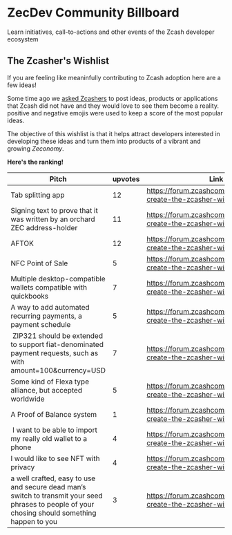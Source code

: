 # ZecDev Community Billboard

Learn initiatives, call-to-actions and other events of the Zcash developer ecosystem

## The Zcasher's Wishlist

If you are feeling like meaninfully contributing to Zcash adoption here are a few ideas!

Some time ago we [asked Zcashers](https://forum.zcashcommunity.com/t/lets-create-the-zcasher-wish-list/51143) to post ideas, products or applications that Zcash did 
not have and they would love to see them become a reality. positive and negative emojis were used to keep a score of 
the most popular ideas.

The objective of this wishlist is that it helps attract developers interested in developing these ideas and turn them 
into products of a vibrant and growing *Zeconomy*.


**Here's the ranking!**

| Pitch | upvotes | Link |
| -- | -- | -- |
| Tab splitting app | 12 | https://forum.zcashcommunity.com/t/lets-create-the-zcasher-wish-list/51143/2 |
| Signing text to prove that it was written by an orchard ZEC address-holder | 11 | https://forum.zcashcommunity.com/t/lets-create-the-zcasher-wish-list/51143/3 |
| AFTOK	| 12 | https://forum.zcashcommunity.com/t/lets-create-the-zcasher-wish-list/51143/4 |
| NFC Point of Sale	| 5	| https://forum.zcashcommunity.com/t/lets-create-the-zcasher-wish-list/51143/5 |
| Multiple desktop-compatible wallets compatible with quickbooks | 7 | https://forum.zcashcommunity.com/t/lets-create-the-zcasher-wish-list/51143/7 |
| A way to add automated recurring payments, a payment schedule | 5 | https://forum.zcashcommunity.com/t/lets-create-the-zcasher-wish-list/51143/8 |
| ZIP321 should be extended to support fiat-denominated payment requests, such as with amount=100&currency=USD | 7 | https://forum.zcashcommunity.com/t/lets-create-the-zcasher-wish-list/51143/10 |
| Some kind of Flexa type alliance, but accepted worldwide | 5 | https://forum.zcashcommunity.com/t/lets-create-the-zcasher-wish-list/51143/15 |
| A Proof of Balance system	| 1 | https://forum.zcashcommunity.com/t/lets-create-the-zcasher-wish-list/51143/16 |
| I want to be able to import my really old wallet to a phone | 4 | https://forum.zcashcommunity.com/t/lets-create-the-zcasher-wish-list/51143/21 |
| I would like to see NFT with privacy | 4 | https://forum.zcashcommunity.com/t/lets-create-the-zcasher-wish-list/51143/28 |
| a well crafted, easy to use and secure dead man’s switch to transmit your seed phrases to people of your chosing should something happen to you | 3 |  https://forum.zcashcommunity.com/t/lets-create-the-zcasher-wish-list/51143/29 |

